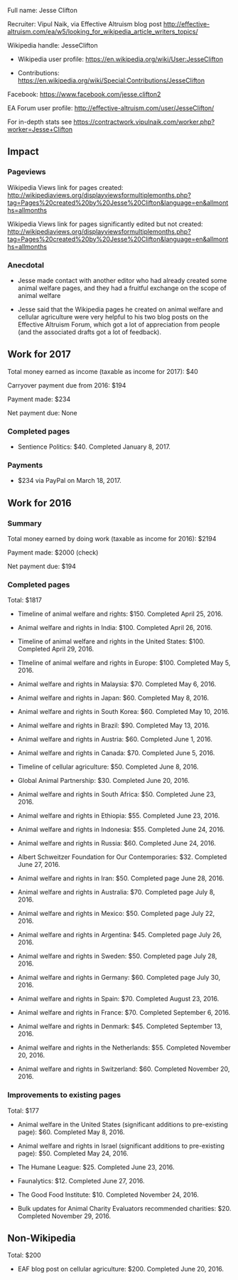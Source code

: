 Full name: Jesse Clifton

Recruiter: Vipul Naik, via Effective Altruism blog post http://effective-altruism.com/ea/w5/looking_for_wikipedia_article_writers_topics/

Wikipedia handle: JesseClifton

* Wikipedia user profile: https://en.wikipedia.org/wiki/User:JesseClifton

* Contributions: https://en.wikipedia.org/wiki/Special:Contributions/JesseClifton

Facebook: https://www.facebook.com/jesse.clifton2

EA Forum user profile: http://effective-altruism.com/user/JesseClifton/

For in-depth stats see https://contractwork.vipulnaik.com/worker.php?worker=Jesse+Clifton

== Impact ==

=== Pageviews ===

Wikipedia Views link for pages created: http://wikipediaviews.org/displayviewsformultiplemonths.php?tag=Pages%20created%20by%20Jesse%20Clifton&language=en&allmonths=allmonths

Wikipedia Views link for pages significantly edited but not created: http://wikipediaviews.org/displayviewsformultiplemonths.php?tag=Pages%20created%20by%20Jesse%20Clifton&language=en&allmonths=allmonths

=== Anecdotal ===

* Jesse made contact with another editor who had already created some animal welfare pages, and they had a fruitful exchange on the scope of animal welfare

* Jesse said that the Wikipedia pages he created on animal welfare and cellular agriculture were very helpful to his two blog posts on the Effective Altruism Forum, which got a lot of appreciation from people (and the associated drafts got a lot of feedback).

== Work for 2017 ==

Total money earned as income (taxable as income for 2017): $40

Carryover payment due from 2016: $194

Payment made: $234

Net payment due: None

=== Completed pages ===

* Sentience Politics: $40. Completed January 8, 2017.

=== Payments ===

* $234 via PayPal on March 18, 2017.

== Work for 2016 ==

=== Summary ===

Total money earned by doing work (taxable as income for 2016): $2194

Payment made: $2000 (check)

Net payment due: $194

=== Completed pages ===

Total: $1817

* Timeline of animal welfare and rights: $150. Completed April 25, 2016.

* Animal welfare and rights in India: $100. Completed April 26, 2016.

* Timeline of animal welfare and rights in the United States: $100. Completed April 29, 2016.

* TImeline of animal welfare and rights in Europe: $100. Completed May 5, 2016.

* Animal welfare and rights in Malaysia: $70. Completed May 6, 2016.

* Animal welfare and rights in Japan: $60. Completed May 8, 2016.

* Animal welfare and rights in South Korea: $60. Completed May 10, 2016.

* Animal welfare and rights in Brazil: $90. Completed May 13, 2016.

* Animal welfare and rights in Austria: $60. Completed June 1, 2016.

* Animal welfare and rights in Canada: $70. Completed June 5, 2016.

* Timeline of cellular agriculture: $50. Completed June 8, 2016.

* Global Animal Partnership: $30. Completed June 20, 2016.

* Animal welfare and rights in South Africa: $50. Completed June 23, 2016.

* Animal welfare and rights in Ethiopia: $55. Completed June 23, 2016.

* Animal welfare and rights in Indonesia: $55. Completed June 24, 2016.

* Animal welfare and rights in Russia: $60. Completed June 24, 2016.

* Albert Schweitzer Foundation for Our Contemporaries: $32. Completed June 27, 2016.

* Animal welfare and rights in Iran: $50. Completed page June 28, 2016.

* Animal welfare and rights in Australia: $70. Completed page July 8, 2016.

* Animal welfare and rights in Mexico: $50. Completed page July 22, 2016.

* Animal welfare and rights in Argentina: $45. Completed page July 26, 2016.

* Animal welfare and rights in Sweden: $50. Completed page July 28, 2016.

* Animal welfare and rights in Germany: $60. Completed page July 30, 2016.

* Animal welfare and rights in Spain: $70. Completed August 23, 2016.

* Animal welfare and rights in France: $70. Completed September 6, 2016.

* Animal welfare and rights in Denmark: $45. Completed September 13, 2016.

* Animal welfare and rights in the Netherlands: $55. Completed November 20, 2016.

* Animal welfare and rights in Switzerland: $60. Completed November 20, 2016.

=== Improvements to existing pages ===

Total: $177

* Animal welfare in the United States (significant additions to pre-existing page): $60. Completed May 8, 2016.

* Animal welfare and rights in Israel (significant additions to pre-existing page): $50. Completed May 24, 2016.

* The Humane League: $25. Completed June 23, 2016.

* Faunalytics: $12. Completed June 27, 2016.

* The Good Food Institute: $10. Completed November 24, 2016.

* Bulk updates for Animal Charity Evaluators recommended charities: $20. Completed November 29, 2016.

== Non-Wikipedia ==

Total: $200

* EAF blog post on cellular agriculture: $200. Completed June 20, 2016.